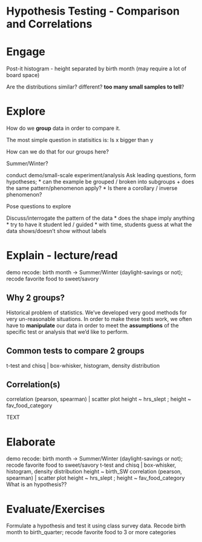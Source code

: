 # Hypothesis Testing - Comparison and Correlations


# Engage

Post-it histogram - height separated by birth month (may require a lot of board space)

Are the distributions similar? different? **too many small samples to tell**?



# Explore

How do we **group** data in order to compare it.

The most simple question in statisitics is:
Is x bigger than y

How can we do that for our groups here?

Summer/Winter?

conduct demo/small-scale experiment/analysis
Ask leading questions, form hypotheses; 
  * can the example be grouped / broken into subgroups
    + does the same pattern/phenomenon apply?
  * Is there a corollary / inverse phenomenon?

Pose questions to explore



Discuss/interrogate the pattern of the data
  * does the shape imply anything
  * try to have it student led / guided
  * with time, students guess at what the data shows/doesn't show without labels



# Explain - lecture/read

demo recode: birth month -> Summer/Winter (daylight-savings or not); 
recode favorite food to sweet/savory

## Why 2 groups?

Historical problem of statistics. We've developed very good methods for very un-reasonable
situations. In order to make these tests work, we often have to **manipulate**
our data in order to meet the **assumptions** of the specific test or analysis
that we'd like to perform.

## Common tests to compare 2 groups
t-test and chisq | box-whisker, histogram, density distribution

## Correlation(s)
correlation (pearson, spearman) | scatter plot
height ~ hrs_slept ; height ~ fav_food_category



TEXT

# Elaborate
demo recode: birth month -> Summer/Winter (daylight-savings or not); recode favorite food to sweet/savory
t-test and chisq | box-whisker, histogram, density distribution
height ~ birth_SW
correlation (pearson, spearman) | scatter plot
height ~ hrs_slept ; height ~ fav_food_category
What is an hypothesis??




# Evaluate/Exercises

Formulate a hypothesis and test it using class survey data.
Recode birth month to birth_quarter; recode favorite food to 3 or more categories

